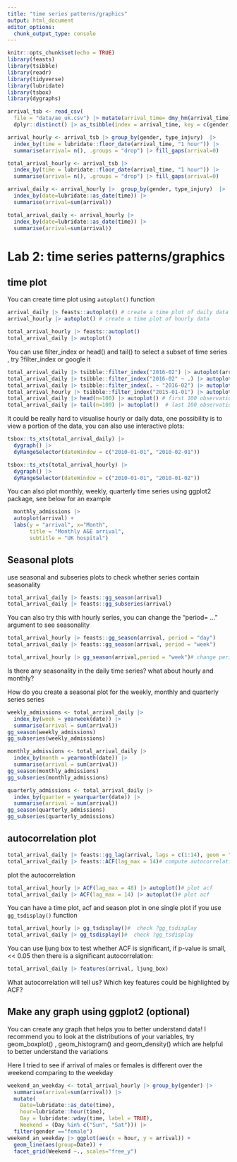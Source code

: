 ```yaml
---
title: "time series patterns/graphics"
output: html_document
editor_options: 
  chunk_output_type: console
---
```


```r
knitr::opts_chunk$set(echo = TRUE)
library(feasts)
library(tsibble)
library(readr)
library(tidyverse)
library(lubridate)
library(tsbox)
library(dygraphs)

arrival_tsb <- read_csv(
  file = "data/ae_uk.csv") |> mutate(arrival_time= dmy_hm(arrival_time)) |> 
  dplyr::distinct() |> as_tsibble(index = arrival_time, key = c(gender,type_injury), regular=FALSE)

arrival_hourly <- arrival_tsb |> group_by(gender, type_injury)  |> 
  index_by(time = lubridate::floor_date(arrival_time, "1 hour")) |>
  summarise(arrival= n(), .groups = "drop") |> fill_gaps(arrival=0)

total_arrival_hourly <- arrival_tsb |>  
  index_by(time = lubridate::floor_date(arrival_time, "1 hour")) |>
  summarise(arrival= n(), .groups = "drop") |> fill_gaps(arrival=0)

arrival_daily <- arrival_hourly |>  group_by(gender, type_injury)  |>
  index_by(date=lubridate::as_date(time)) |> 
  summarise(arrival=sum(arrival))

total_arrival_daily <- arrival_hourly |> 
  index_by(date=lubridate::as_date(time)) |> 
  summarise(arrival=sum(arrival))
```

# Lab 2: time series patterns/graphics

## time plot

You can create time plot using `autoplot()` function

```r
arrival_daily |> feasts::autoplot() # create a time plot of daily data
arrival_hourly |> autoplot() # create a time plot of hourly data

total_arrival_hourly |> feasts::autoplot() 
total_arrival_daily |> autoplot()
```

You can use filter_index or head() and tail() to select a subset of time series , try ?filter_index or google it


```r
total_arrival_daily |> tsibble::filter_index("2016-02") |> autoplot(arrival) # plot only February 2016 
total_arrival_daily |> tsibble::filter_index("2016-02" ~ .) |> autoplot(arrival) # plot from February 2016 till the end
total_arrival_daily |> tsibble::filter_index(. ~ "2016-02") |> autoplot(arrival) # plot from February 2016 till the end
total_arrival_hourly |> tsibble::filter_index("2015-01-01") |> autoplot(arrival) # plot only 2015-01-01
total_arrival_daily |> head(n=100) |> autoplot() # first 100 observations
total_arrival_daily |> tail(n=100) |> autoplot()  # last 100 observations

```

It could be really hard to visualise hourly or daily data, one possibility is to view a portion of the data, you can also use  interactive plots:

```r
tsbox::ts_xts(total_arrival_daily) |> 
  dygraph() |> 
  dyRangeSelector(dateWindow = c("2010-01-01", "2010-02-01"))

tsbox::ts_xts(total_arrival_hourly) |> 
  dygraph() |> 
  dyRangeSelector(dateWindow = c("2010-01-01", "2010-01-02"))
```

You can also plot monthly, weekly, quarterly time series using ggplot2 package, see below for an example

```r
  monthly_admissions |> 
  autoplot(arrival) +
  labs(y = "arrival", x="Month",
       title = "Monthly A&E arrival",
       subtitle = "UK hospital")
```

## Seasonal plots

use seasonal and subseries plots to check whether series contain seasonality 

```r
total_arrival_daily |> feasts::gg_season(arrival) 
total_arrival_daily |> feasts::gg_subseries(arrival)
```

You can also try this with hourly series, you can change the "period= ..." argument to see seasonality

```r
total_arrival_hourly |> feasts::gg_season(arrival, period = "day") 
total_arrival_daily |> feasts::gg_season(arrival, period = "week")
```

```r
total_arrival_hourly |> gg_season(arrival,period = "week")# change period 
```

Is there any seasonality in the daily time series? what about hourly and monthly?


How do you create a seasonal plot for the weekly, monthly and quarterly series series

```r
weekly_admissions <- total_arrival_daily |> 
  index_by(week = yearweek(date)) |>
  summarise(arrival = sum(arrival))
gg_season(weekly_admissions)
gg_subseries(weekly_admissions)
```

```r
monthly_admissions <- total_arrival_daily |> 
  index_by(month = yearmonth(date)) |>
  summarise(arrival = sum(arrival))
gg_season(monthly_admissions)
gg_subseries(monthly_admissions)

```


```r
quarterly_admissions <- total_arrival_daily |> 
  index_by(quarter = yearquarter(date)) |>
  summarise(arrival = sum(arrival))
gg_season(quarterly_admissions)
gg_subseries(quarterly_admissions)
```

## autocorrelation plot

```r
total_arrival_daily |> feasts::gg_lag(arrival, lags = c(1:14), geom = "point")# create lag plots for 14 lags, from 1 to 14
total_arrival_daily |> feasts::ACF(lag_max = 14)# compute autocorrelation function for 14 lags
```

plot the autocorrelation 

```r
total_arrival_hourly |> ACF(lag_max = 48) |> autoplot()# plot acf
total_arrival_daily |> ACF(lag_max = 14) |> autoplot()# plot acf
```

You can have a time plot, acf and season plot in one single plot if you use `gg_tsdisplay()` function

```r
total_arrival_hourly |> gg_tsdisplay()#  check ?gg_tsdisplay
total_arrival_daily |> gg_tsdisplay()#  check ?gg_tsdisplay

```

You can use ljung box to test whether ACF is significant, if p-value is small, << 0.05 then there is a significant autocorrelation:

```r
total_arrival_daily |> features(arrival, ljung_box)
```

What autocorrelation will tell us? Which key features could be highlighted by ACF?

## Make any graph using ggplot2 (optional)

You can create any graph that helps you to better understand data! I recommend you to look at the distributions of your variables, try geom_boxplot() , geom_histogram() and geom_density() which are helpful to better understand the variations

Here I tried to see if arrival of males or females is different over the weekend comparing to the weekday

```r
weekend_an_weekday <- total_arrival_hourly |> group_by(gender) |> 
  summarise(arrival=sum(arrival)) |> 
  mutate(
    Date=lubridate::as_date(time),
    hour=lubridate::hour(time),
    Day = lubridate::wday(time, label = TRUE),
    Weekend = (Day %in% c("Sun", "Sat"))) |> 
  filter(gender =="female") 
weekend_an_weekday |> ggplot(aes(x = hour, y = arrival)) +
  geom_line(aes(group=Date)) +
  facet_grid(Weekend ~., scales="free_y")
```

  
  